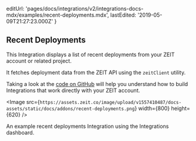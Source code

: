 
  editUrl:
    'pages/docs/integrations/v2/integrations-docs-mdx/examples/recent-deployments.mdx',
  lastEdited: '2019-05-09T21:27:23.000Z'
}

## Recent Deployments

This Integration displays a list of recent deployments from your ZEIT account or related project.

It fetches deployment data from the ZEIT API using the `zeitClient` utility.

Taking a look at the [code on GitHub](https://github.com/zeit/integrations-gallery/tree/master/recent-deployments) will help you understand how to build Integrations that work directly with your ZEIT account.

<Image
  src={`https://assets.zeit.co/image/upload/v1557410487/docs-assets/static/docs/addons/recent-deployments.png`}
  width={800}
  height={620}
/>
<Caption>An example recent deployments Integration using the Integrations dashboard.</Caption>
